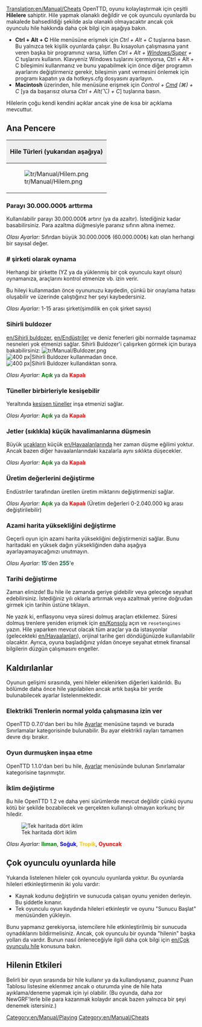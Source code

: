 [[Translation:en/Manual/Cheats]]
{{tr/Manual/İçindekiler}}{{tr/Uyarı| Hileleri kullanarak rakip arkadaşlarınıza ihanet edersiniz. Unutmayın ki böyle bir utanç sonsuza dek anımsanacak (Bu, hilelerin kullanımının oyununuza kaydedileceği anlamına gelir).}}
OpenTTD, oyunu kolaylaştırmak için çeşitli '''Hilelere''' sahiptir. Hile yapmak olanaklı değildir ve çok oyunculu oyunlarda bu makalede bahsedildiği şekilde asla olanaklı olmayacaktır ancak çok oyunculu hile hakkında daha çok bilgi için aşağıya bakın.

*'''Ctrl + Alt + C''' Hile menüsüne erişmek için ''Ctrl + Alt + C'' tuşlarına basın. Bu yalnızca tek kişilik oyunlarda çalışır. Bu kısayolun çalışmasına yanıt veren başka bir programınız varsa, lütfen ''Ctrl + Alt + <span class="plainlinks">[http://en.wikipedia.org/wiki/Windows_key Windows/Super]</span> + C'' tuşlarını kullanın. Klavyeniz Windows tuşlarını içermiyorsa, Ctrl + Alt + C bileşimini kullanmanız ve bunu yapabilmek için önce diğer programın ayarlarını değiştirmeniz gerekir, bileşimin yanıt vermesini önlemek için programı kapatın ya da hotkeys.cfg dosyasını ayarlayın.
*'''Macintosh''' üzerinden, hile menüsüne erişmek için ''Control + <span class="plainlinks">[http://en.wikipedia.org/wiki/Command_key Cmd]</span> (&#x2318;) + C'' [ya da başarısız olursa ''Ctrl + Alt(⌥) + C''] tuşlarına basın. 

Hilelerin çoğu kendi kendini açıklar ancak yine de kısa bir açıklama mevcuttur.

==Ana Pencere==
{|border="2" cellspacing="4" cellpadding="3" rules="all" style="margin:1em 1em 1em 0; border:solid 1px #AAAAAA;"
!colspan="4" style="background:#efefef;"| Hile Türleri (yukarıdan aşağıya)
|-
| rowspan="10"|[[File:tr/Manual/Hilem.png|frame|center]]
| style="background:#efefef;"|'''Type'''
|-
| [[en/Manual/Cheats#increase-money-by-ps10000000|1. Para arttırma]]
|-
| [[en/Manual/Cheats#playing-as-company|2. Şirket olarak oynama]]
|-
| [[en/Manual/Cheats#magic-bulldozer|3. Sihirli buldozer]]
|-
| [[en/Manual/Cheats#tunnels-may-cross-each-other|4. Tünellerin kesişmesi]]
|-
| [[en/Manual/Cheats#jetplanes-will-not-crash-frequently-on-small-airports|5. Uçak çarpışması yok]]
|-
| [[en/Manual/Cheats#enable-modifying-production-values|6. Üretim değerlerini düzenleme]]
|-
| [[en/Manual/Cheats#enable-modifying-production-values|7. Azami harita yüksekliğini değiştirme]]
|-
| [[en/Manual/Cheats#change-date|8. Tarihi değiştirme]]
|}

===Parayı 30.000.000₺ arttırma===
Kullanılabilir parayı 30.000.000₺ artırır (ya da azaltır). İstediğiniz kadar basabilirsiniz. Para azaltma düğmesiyle paranız sıfırın altına inemez.

''Olası Ayarlar:'' Sıfırdan büyük 30.000.000₺ (60.000.000₺) katı olan herhangi bir sayısal değer.

===# şirketi olarak oynama===
Herhangi bir şirkette (YZ ya da yüklenmiş bir çok oyunculu kayıt olsun) oynamanıza, araçlarını kontrol etmenize vb. izin verir.

Bu hileyi kullanmadan önce oyununuzu kaydedin, çünkü bir onaylama hatası oluşabilir ve üzerinde çalıştığınız her şeyi kaybedersiniz.

''Olası Ayarlar:'' 1-15 arası şirket(şimdilik en çok şirket sayısı)

===Sihirli buldozer===
[[en/Sihirli buldozer]], [[en/Endüstriler]] ve deniz fenerleri gibi normalde taşınamaz nesneleri yok etmenizi sağlar.
Sihirli Buldozer'i çalışırken görmek için buraya bakabilirsiniz: [[File:tr/Manual/Buldozer.png]]
[[File:tr/Manual/Şö.png|thumb|left|400 px|Sihirli Buldozer kullanmadan önce.]]
[[File:tr/Manual/Şs.png|thumb|center|400 px|Sihirli Buldozer kullandıktan sonra.]]
{{en/-}}

''Olası Ayarlar:'' <span style="color:green">'''Açık'''</span> ya da <span style="color:red">'''Kapalı'''</span>

===Tüneller birbirleriyle kesişebilir===
Yeraltında [[en/Archive/Manual/Crossing tunnels|kesişen tüneller]] inşa etmenizi sağlar.

''Olası Ayarlar:'' <span style="color:green">'''Açık'''</span> ya da <span style="color:red">'''Kapalı'''</span>

===Jetler (sıklıkla) küçük havalimanlarına düşmesin===
Büyük [[tr/Manual/Uçak|uçakların]] küçük [[en/Havaalanlarında]] her zaman düşme eğilimi yoktur. Ancak bazen diğer havaalanlarındaki kazalarla aynı sıklıkta düşecekler.

''Olası Ayarlar:'' <span style="color:green">'''Açık'''</span> ya da <span style="color:red">'''Kapalı'''</span>

===Üretim değerlerini değiştirme===
Endüstriler tarafından üretilen üretim miktarını değiştirmenizi sağlar.

''Olası Ayarlar:'' <span style="color:green">'''Açık'''</span> ya da <span style="color:red">'''Kapalı'''</span> (Üretim değerleri 0-2.040.000 kg arası değiştirilebilir)

===Azami harita yüksekliğini değiştirme===
Geçerli oyun için azami harita yüksekliğini değiştirmenizi sağlar. Bunu haritadaki en yüksek dağın yüksekliğinden daha aşağıya ayarlayamayacağınızı unutmayın.

''Olası Ayarlar:'' <span style="color:#00693E">'''15'''</span>'den <span style="color:#00693E">'''255'''</span>'e

===Tarihi değiştirme===
Zaman elinizde! Bu hile ile zamanda geriye gidebilir veya geleceğe seyahat edebilirsiniz. İstediğiniz yılı oklarla artırmak veya azaltmak yerine doğrudan girmek için tarihin üstüne tıklayın.

Ne yazık ki, enflasyonu veya süresi dolmuş araçları etkilemez. Süresi dolmuş trenlere yeniden erişmek için [[en/Konsolu]] açın ve <code>resetengines</code> yazın. Hile yaparken mevcut olacak tüm araçlar ya da istasyonlar (gelecekteki [[en/Havaalanları]]), orijinal tarihe geri döndüğünüzde kullanılabilir olacaktır. Ayrıca, oyuna başladığınız yıldan önceye seyahat etmek finansal bilgilerin düzgün çalışmasını engeller.

==Kaldırılanlar==
Oyunun gelişimi sırasında, yeni hileler eklenirken diğerleri kaldırıldı. Bu bölümde daha önce hile yapılabilen ancak artık başka bir yerde bulunabilecek ayarlar listelenmektedir.

===Elektrikli Trenlerin normal yolda çalışmasına izin ver===
OpenTTD 0.7.0'dan beri bu hile [[tr/Archive/Manual/Settings/Ayarlar|Ayarlar]] menüsüne taşındı ve burada Sınırlamalar kategorisinde bulunabilir. Bu ayar elektrikli rayları tamamen devre dışı bırakır.

===Oyun durmuşken inşaa etme===
OpenTTD 1.1.0'dan beri bu hile, [[tr/Archive/Manual/Settings/Ayarlar|Ayarlar]] menüsünde bulunan Sınırlamalar kategorisine taşınmıştır.

===İklim değiştirme===
Bu hile OpenTTD 1.2 ve daha yeni sürümlerde mevcut değildir çünkü oyunu kötü bir şekilde bozabilecek ve gerçekten kullanışlı olmayan korkunç bir hiledir.

[[File:en/Manual/Switch climate.png|center|frame|Tek haritada dört iklim]]

''Olası Ayarlar:'' <span style="color:green">'''Ilıman'''</span>, <span style="color:blue">'''Soğuk'''</span>, <span style="color:#f4c430">'''Tropik'''</span>, <span style="color:red">'''Oyuncak'''</span>

==Çok oyunculu oyunlarda hile==
Yukarıda listelenen hileler çok oyunculu oyunlarda yoktur. Bu oyunlarda hileleri etkinleştirmenin iki yolu vardır:
* Kaynak kodunu değiştirin ve sunucuda çalışan oyunu yeniden derleyin. Bu şiddetle kınanır.
* Tek oyunculu oyun kaydında hileleri etkinleştir ve oyunu "Sunucu Başlat" menüsünden yükleyin.
Bunu yapmanız gerekiyorsa, istemcilere hile etkinleştirilmiş bir sunucuda oynadıklarını bildirmelisiniz. Ancak, çok oyunculu bir oyunda "hilenin" başka yolları da vardır. Bunun nasıl önleneceğiyle ilgili daha çok bilgi için [[en/Çok oyunculu hile]] konusuna bakın.

==Hilenin Etkileri==
Belirli bir oyun sırasında bir hile kullanır ya da kullandıysanız, puanınız Puan Tablosu listesine eklenmez ancak o oturumda yine de hile hata ayıklama/deneme yapmak için iyi olabilir. (Bu oyunda, daha zor NewGRF'lerle bile para kazanmak kolaydır ancak bazen yalnızca bir şeyi denemek istersiniz.)

[[Category:en/Manual/Playing]]
[[Category:en/Manual/Cheats]]